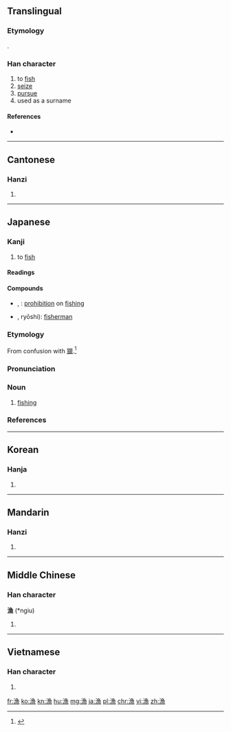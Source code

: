{{also|渔}}
==Translingual==

===Etymology===
{{Han compound|水|魚|ls=ic}}.
===Han character===
{{Han char|rn=85|rad=水|as=11|sn=14|four=37136|canj=ENWF}}

# to [[fish]]
# [[seize]]
# [[pursue]]
# used as a surname

====References====
* {{Han ref|kx=0644.210|dkj=18101|dj=1052.050|hdz=31726.100|uh=6F01|ud=28417|bh=BAAE|bd=47790}}

----

==Cantonese==

===Hanzi===
{{yue-hanzi|jyut=jyu4|y=yu4|sim=渔}}

# {{defn|lang=yue|sort=水11}}

----

==Japanese==

===Kanji===
{{ja-kanji|grade=4|rs=水11}}

# to [[fish]]

====Readings====
{{ja-readings
|goon=[[ご]] (go) {{qualifier|non-[[w:Jōyō kanji|Jōyō]] reading}}
|kanon=[[ぎょ]] (gyo)
|kanyoon=[[りょう]] (ryō) < [[れふ]] (refu)
|kun=[[すなどる]] (sunadoru), [[いさる]] (isaru), [[すなどり]] (sunadori), [[あさる]] (asaru)}}

====Compounds====
{{der-top|Compounds}}
* {{ja-r|禁漁|きんりょう}}, {{ja-r|禁漁|きんぎょ}}: [[prohibition]] on [[fishing]]
* {{ja-r|漁師|りょうし}}, ryōshi): [[fisherman]]
{{der-bottom}}

===Etymology===
{{ja-kanjitab|りょう|yomi=kanyoon}}
From confusion with [[獵]].<ref name="DJR">{{R:Daijirin}}</ref>

===Pronunciation===
{{ja-pron|yomi=kanyoon|りょう|acc=1|acc_ref=DJR}}

===Noun===
{{ja-noun|りょう|hhira=れふ}}

# {{context|business|lang=ja|sort=りょう}} [[fishing]]

===References===
<references/>

----

==Korean==

===Hanja===
{{ko-hanja|hangeul=[[어]]|eumhun=|rv=eo|mr=ŏ|y=e}}

# {{defn|lang=ko|sort=水11}}

----

==Mandarin==

===Hanzi===
{{cmn-hanzi|sim=渔|pin=[[yú]] ([[yu2]])|wg=yü<sup>2</sup>}}

# {{defn|lang=cmn|sort=水11}}

----

==Middle Chinese==

===Han character===
'''漁''' (*ngiu)<!--note: asterisk indicates that this character appears more than four times in the Tang Dynasty corpus of literature-->

# {{defn|lang=ltc|sort=水11}}

----

==Vietnamese==

===Han character===
{{vi-hantu|[[ngư]]|rs=水11}}

# {{defn|lang=vi|sort=水11}}

[[fr:漁]]
[[ko:漁]]
[[kn:漁]]
[[hu:漁]]
[[mg:漁]]
[[ja:漁]]
[[pl:漁]]
[[chr:漁]]
[[vi:漁]]
[[zh:漁]]
